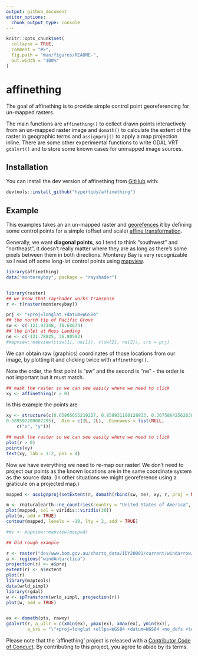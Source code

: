 ```yaml
---
output: github_document
editor_options: 
  chunk_output_type: console
---
```


<!-- README.md is generated from README.Rmd. Please edit that file -->

```r
knitr::opts_chunk$set(
  collapse = TRUE,
  comment = "#>",
  fig.path = "man/figures/README-",
  out.width = "100%"
)
```
# affinething

The goal of affinething is to provide simple control point georeferencing for un-mapped rasters. 

The main functions are `affinething()` to collect drawn points interactively from an un-mapped raster image and `domath()` to calculate the extent of the raster in geographic terms and `assignproj()` to apply a map projection inline. There are some other experimental functions to write GDAL VRT `gdalvrt()` and to store some known cases for unmapped image sources.  

## Installation

You can install the dev version of affinething from [GitHub](https://CRAN.R-project.org) with:

``` r
devtools::install_github("hypertidy/affinething")
```

## Example

This examples takes an an un-mapped raster and [georefences](https://en.wikipedia.org/wiki/Georeferencing) it by defining some control points for a simple (offset and scale) [affine transformation](https://en.wikipedia.org/wiki/Affine_transformation). 


Generally, we want **diagonal points**, so I tend to think "southwest" and "northeast", it doesn't really matter where they are as long as there's some pixels between them in both directions. Monterey Bay is very recognizable so I read off some long-lat control points using [mapview](https://r-spatial.github.io/mapview/).

```r
library(affinething)
data("montereybay", package = "rayshader")


library(raster)
## we know that rayshader works transpose
r <- t(raster(montereybay))

prj <- "+proj=longlat +datum=WGS84"
## the north tip of Pacific Grove
sw <- c(-121.93348, 36.63674)
## the inlet at Moss Landing
ne <- c(-121.78825, 36.80592)
#mapview::mapview(c(sw[1], ne[1]), c(sw[2], ne[2]), crs = prj)
```


We can obtain raw (graphics) coordinates of those locations from our image, by plotting it and clicking twice with `affinething()`. 

Note the order, the first point is "sw" and the second is "ne" - the order is not important but it must match. 

```r
## mask the raster so we can see easily where we need to click
xy <- affinething(r > 0)
```

In this example the points are 

```r
xy <- structure(c(0.65805655219227, 0.858931100128933, 0.367586425626388, 
0.589597209007295), .Dim = c(2L, 2L), .Dimnames = list(NULL, 
    c("x", "y")))
```
```r
## mask the raster so we can see easily where we need to click
plot(r > 0)
points(xy)
text(xy, lab = 1:2, pos = 4)
```

Now we have everything we need to re-map our raster! We don't need to project our points as the known locations are in the same
coordinate system as the source data. (In other situations we might georeference using a graticule on a projected map.)

```r
mapped <- assignproj(setExtent(r, domath(rbind(sw, ne), xy, r, proj = NULL)), prj)

m <- rnaturalearth::ne_countries(country = "United States of America", scale = 10)
plot(mapped, col = viridis::viridis(30))
plot(m, add = TRUE)
contour(mapped, levels = -10, lty = 2, add = TRUE)

#mv <- mapview::mapview(mapped)

```




```r
## Old rough example

r <- raster("dev/www.bom.gov.au/charts_data/IDY20001/current/windarrow/10m/2015-12-21/IDY20001.windarrow-10m.066.png")
a <- regions("windAntarctica")
projection(r) <- a$proj
extent(r) <- a$extent
plot(r)
library(maptools)
data(wrld_simpl)
library(rgdal)
w <- spTransform(wrld_simpl, projection(r))
plot(w, add = TRUE)


ex <- domath(pts, rawxy)
gdalvrt(r, a_ullr = c(xmin(ex), ymax(ex), xmax(ex), ymin(ex)),
        a_srs = "\"+proj=longlat +ellps=WGS84 +datum=WGS84 +no_defs +towgs84=0,0,0\"")


```



Please note that the 'affinething' project is released with a [Contributor Code of Conduct](CODE_OF_CONDUCT.md). By contributing to this project, you agree to abide by its terms.
